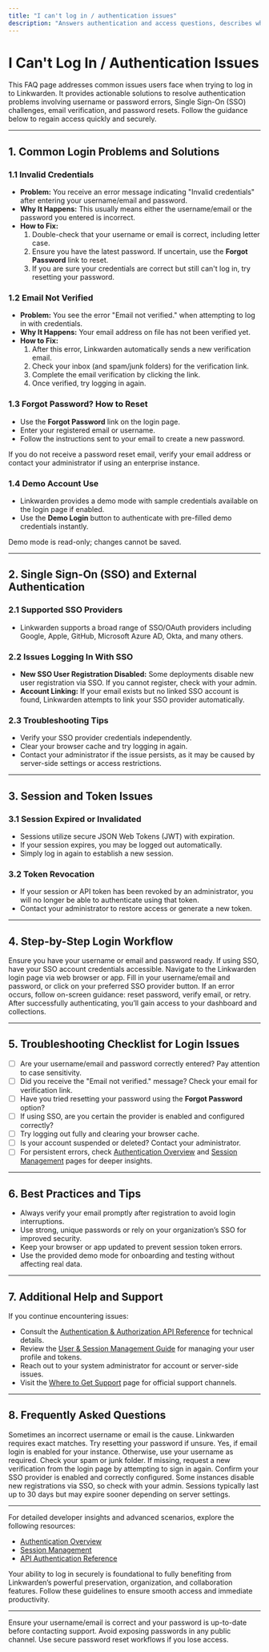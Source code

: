 ```yaml
---
title: "I can't log in / authentication issues"
description: "Answers authentication and access questions, describes what to do if you have login issues, problems with SSO, or password resets, and highlights typical causes and resolutions."
---
```


# I Can't Log In / Authentication Issues

This FAQ page addresses common issues users face when trying to log in to Linkwarden. It provides actionable solutions to resolve authentication problems involving username or password errors, Single Sign-On (SSO) challenges, email verification, and password resets. Follow the guidance below to regain access quickly and securely.

---

## 1. Common Login Problems and Solutions

### 1.1 Invalid Credentials
- **Problem:** You receive an error message indicating "Invalid credentials" after entering your username/email and password.
- **Why It Happens:** This usually means either the username/email or the password you entered is incorrect.
- **How to Fix:**
  1. Double-check that your username or email is correct, including letter case.
  2. Ensure you have the latest password. If uncertain, use the **Forgot Password** link to reset.
  3. If you are sure your credentials are correct but still can't log in, try resetting your password.

### 1.2 Email Not Verified
- **Problem:** You see the error "Email not verified." when attempting to log in with credentials.
- **Why It Happens:** Your email address on file has not been verified yet.
- **How to Fix:**
  1. After this error, Linkwarden automatically sends a new verification email.
  2. Check your inbox (and spam/junk folders) for the verification link.
  3. Complete the email verification by clicking the link.
  4. Once verified, try logging in again.

### 1.3 Forgot Password? How to Reset
- Use the **Forgot Password** link on the login page.
- Enter your registered email or username.
- Follow the instructions sent to your email to create a new password.

<Info>
If you do not receive a password reset email, verify your email address or contact your administrator if using an enterprise instance.
</Info>

### 1.4 Demo Account Use
- Linkwarden provides a demo mode with sample credentials available on the login page if enabled.
- Use the **Demo Login** button to authenticate with pre-filled demo credentials instantly.

<Note>
Demo mode is read-only; changes cannot be saved.
</Note>

---

## 2. Single Sign-On (SSO) and External Authentication

### 2.1 Supported SSO Providers
- Linkwarden supports a broad range of SSO/OAuth providers including Google, Apple, GitHub, Microsoft Azure AD, Okta, and many others.

### 2.2 Issues Logging In With SSO
- **New SSO User Registration Disabled:** Some deployments disable new user registration via SSO. If you cannot register, check with your admin.
- **Account Linking:** If your email exists but no linked SSO account is found, Linkwarden attempts to link your SSO provider automatically.

### 2.3 Troubleshooting Tips
- Verify your SSO provider credentials independently.
- Clear your browser cache and try logging in again.
- Contact your administrator if the issue persists, as it may be caused by server-side settings or access restrictions.

---

## 3. Session and Token Issues

### 3.1 Session Expired or Invalidated
- Sessions utilize secure JSON Web Tokens (JWT) with expiration.
- If your session expires, you may be logged out automatically.
- Simply log in again to establish a new session.

### 3.2 Token Revocation
- If your session or API token has been revoked by an administrator, you will no longer be able to authenticate using that token.
- Contact your administrator to restore access or generate a new token.

---

## 4. Step-by-Step Login Workflow

<Steps>
<Step title="Prepare to Log In">
Ensure you have your username or email and password ready. If using SSO, have your SSO account credentials accessible.
</Step>
<Step title="Access Login Page">
Navigate to the Linkwarden login page via web browser or app.
</Step>
<Step title="Enter Credentials or Choose SSO">
Fill in your username/email and password, or click on your preferred SSO provider button.
</Step>
<Step title="Handle Errors">
If an error occurs, follow on-screen guidance: reset password, verify email, or retry.
</Step>
<Step title="Successful Login">
After successfully authenticating, you’ll gain access to your dashboard and collections.
</Step>
</Steps>

---

## 5. Troubleshooting Checklist for Login Issues

- [ ] Are your username/email and password correctly entered? Pay attention to case sensitivity.
- [ ] Did you receive the "Email not verified." message? Check your email for verification link.
- [ ] Have you tried resetting your password using the **Forgot Password** option?
- [ ] If using SSO, are you certain the provider is enabled and configured correctly?
- [ ] Try logging out fully and clearing your browser cache.
- [ ] Is your account suspended or deleted? Contact your administrator.
- [ ] For persistent errors, check [Authentication Overview](https://docs.linkwarden.app/security/auth-models-identity/auth-overview) and [Session Management](https://docs.linkwarden.app/security/auth-models-identity/session-management) pages for deeper insights.

---

## 6. Best Practices and Tips

- Always verify your email promptly after registration to avoid login interruptions.
- Use strong, unique passwords or rely on your organization’s SSO for improved security.
- Keep your browser or app updated to prevent session token errors.
- Use the provided demo mode for onboarding and testing without affecting real data.

---

## 7. Additional Help and Support

If you continue encountering issues:

- Consult the [Authentication & Authorization API Reference](https://docs.linkwarden.app/api-reference/core-workflows/authentication-and-authorization) for technical details.
- Review the [User & Session Management Guide](https://docs.linkwarden.app/api-reference/core-workflows/user-management) for managing your user profile and tokens.
- Reach out to your system administrator for account or server-side issues.
- Visit the [Where to Get Support](https://docs.linkwarden.app/faq/integrations-and-support/where-to-get-support) page for official support channels.

---

## 8. Frequently Asked Questions

<AccordionGroup title="Login and Authentication FAQs">
<Accordion title="Why am I receiving 'Invalid credentials' but I am sure my password is correct?">
Sometimes an incorrect username or email is the cause. Linkwarden requires exact matches. Try resetting your password if unsure.
</Accordion>
<Accordion title="Can I log in with either my username or email?">
Yes, if email login is enabled for your instance. Otherwise, use your username as required.
</Accordion>
<Accordion title="What should I do if I do not get the email verification message?">
Check your spam or junk folder. If missing, request a new verification from the login page by attempting to sign in again.
</Accordion>
<Accordion title="I’m using SSO but cannot log in. What could be wrong?">
Confirm your SSO provider is enabled and correctly configured. Some instances disable new registrations via SSO, so check with your admin.
</Accordion>
<Accordion title="How long does my session last?">
Sessions typically last up to 30 days but may expire sooner depending on server settings.
</Accordion>
</AccordionGroup>

---

For detailed developer insights and advanced scenarios, explore the following resources:

- [Authentication Overview](https://docs.linkwarden.app/security/auth-models-identity/auth-overview)
- [Session Management](https://docs.linkwarden.app/security/auth-models-identity/session-management)
- [API Authentication Reference](https://docs.linkwarden.app/api-reference/core-workflows/authentication-and-authorization)

Your ability to log in securely is foundational to fully benefiting from Linkwarden’s powerful preservation, organization, and collaboration features. Follow these guidelines to ensure smooth access and immediate productivity.

---

<Check>
Ensure your username/email is correct and your password is up-to-date before contacting support.
</Check>

<Warning>
Avoid exposing passwords in any public channel. Use secure password reset workflows if you lose access.
</Warning>